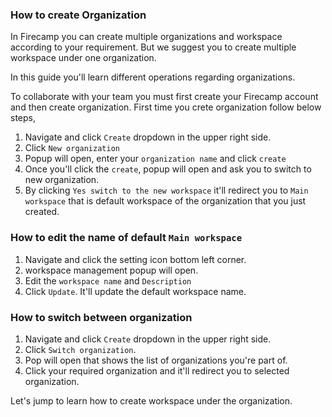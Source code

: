 ### How to create Organization

In Firecamp you can create multiple organizations and workspace according to your requirement. But we suggest you to create multiple workspace under one organization. 

In this guide you'll learn different operations regarding organizations. 

To collaborate with your team you must first create your Firecamp account and then create organization. 
First time you crete organization follow below steps, 

1. Navigate and click ` Create ` dropdown in the upper right side. 
2. Click `New organization`
3. Popup will open, enter your `organization name` and click `create`
4. Once you'll click the `create`, popup will open and ask you to switch to new organization. 
5. By clicking `Yes switch to the new workspace` it'll redirect you to `Main workspace` that is default workspace of the organization that you just created.


### How to edit the name of default `Main workspace`
1. Navigate and click the setting icon bottom left corner. 
2. workspace management popup will open. 
3. Edit the `workspace name` and `Description` 
4. Click `Update`. It'll update the default workspace name. 

### How to switch between organization 
1. Navigate and click ` Create ` dropdown in the upper right side. 
2. Click `Switch organization`. 
3. Pop will open that shows the list of organizations you're part of. 
4. Click your required organization and it'll redirect you to selected organization.


Let's jump to learn how to create workspace under the organization. 